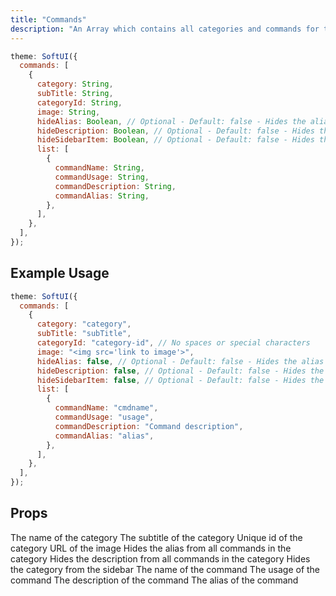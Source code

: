 ```yaml
---
title: "Commands"
description: "An Array which contains all categories and commands for the commands page."
---
```


```js
theme: SoftUI({
  commands: [
    {
      category: String,
      subTitle: String,
      categoryId: String,
      image: String,
      hideAlias: Boolean, // Optional - Default: false - Hides the alias from all commands in the category
      hideDescription: Boolean, // Optional - Default: false - Hides the description from all commands in the category
      hideSidebarItem: Boolean, // Optional - Default: false - Hides the category from the sidebar
      list: [
        {
          commandName: String,
          commandUsage: String,
          commandDescription: String,
          commandAlias: String,
        },
      ],
    },
  ],
});
```

## Example Usage

```js
theme: SoftUI({
  commands: [
    {
      category: "category",
      subTitle: "subTitle",
      categoryId: "category-id", // No spaces or special characters
      image: "<img src='link to image'>",
      hideAlias: false, // Optional - Default: false - Hides the alias from all commands in the category
      hideDescription: false, // Optional - Default: false - Hides the description from all commands in the category
      hideSidebarItem: false, // Optional - Default: false - Hides the category from the sidebar
      list: [
        {
          commandName: "cmdname",
          commandUsage: "usage",
          commandDescription: "Command description",
          commandAlias: "alias",
        },
      ],
    },
  ],
});
```

## Props

<ParamField path="category" type="string" required>
  The name of the category
</ParamField>
<ParamField path="subTitle" type="string" required>
  The subtitle of the category
</ParamField>
<ParamField path="categoryId" type="string" required>
  Unique id of the category
</ParamField>
<ParamField path="image" type="string" required>
  URL of the image
</ParamField>
<ParamField path="hideAlias" type="boolean">
  Hides the alias from all commands in the category
</ParamField>
<ParamField path="hideDescription" type="boolean">
  Hides the description from all commands in the category
</ParamField>
<ParamField path="hideSidebarItem" type="boolean">
  Hides the category from the sidebar
</ParamField>

<ResponseField name="list" type="Array" required>
  <Expandable title="properties" defaultOpen>
    <ResponseField name="commandName" type="string" required>
      The name of the command
    </ResponseField>
    <ResponseField name="commandUsage" type="string" required>
      The usage of the command
    </ResponseField>
    <ResponseField name="commandDescription" type="string" required>
      The description of the command
    </ResponseField>
    <ResponseField name="commandAlias" type="string" required>
      The alias of the command
    </ResponseField>
  </Expandable>
</ResponseField>
